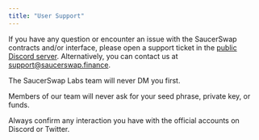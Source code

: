 ```yaml
---
title: "User Support"
---
```


If you have any question or encounter an issue with the SaucerSwap contracts and/or interface, please open a support ticket in the [public Discord server](https://discord.com/invite/saucerswap). Alternatively, you can contact us at [support@saucerswap.finance](mailto:support@saucerswap.finance).

<Warning>
  The SaucerSwap Labs team will never DM you first.&#x20;

  Members of our team will never ask for your seed phrase, private key, or funds.

  Always confirm any interaction you have with the official accounts on Discord or Twitter.
</Warning>